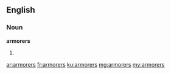 ==English==

===Noun===
'''armorers'''

# {{plural of|armorer}}

[[ar:armorers]]
[[fr:armorers]]
[[ku:armorers]]
[[mg:armorers]]
[[my:armorers]]